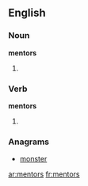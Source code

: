 ==English==

===Noun===
'''mentors'''

#{{plural of|[[mentor]]}}

===Verb===
'''mentors'''

# {{third-person singular of|[[mentor]]}}

===Anagrams===
* [[monster]]

[[ar:mentors]]
[[fr:mentors]]